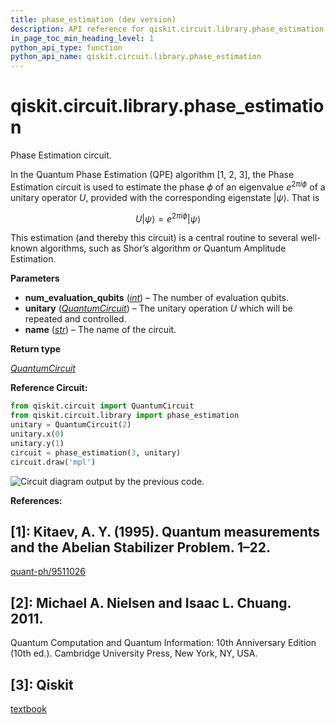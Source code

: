 ```yaml
---
title: phase_estimation (dev version)
description: API reference for qiskit.circuit.library.phase_estimation in the dev version of qiskit
in_page_toc_min_heading_level: 1
python_api_type: function
python_api_name: qiskit.circuit.library.phase_estimation
---
```


<span id="qiskit-circuit-library-phase-estimation" />

# qiskit.circuit.library.phase\_estimation

<Function id="qiskit.circuit.library.phase_estimation" isDedicatedPage={true} github="https://github.com/Qiskit/qiskit/tree/main/qiskit/circuit/library/phase_estimation.py#L108-L177" signature="qiskit.circuit.library.phase_estimation(num_evaluation_qubits, unitary, name='QPE')">
  Phase Estimation circuit.

  In the Quantum Phase Estimation (QPE) algorithm \[1, 2, 3], the Phase Estimation circuit is used to estimate the phase $\phi$ of an eigenvalue $e^{2\pi i\phi}$ of a unitary operator $U$, provided with the corresponding eigenstate $|\psi\rangle$. That is

$$
U|\psi\rangle = e^{2\pi i\phi} |\psi\rangle
$$

  This estimation (and thereby this circuit) is a central routine to several well-known algorithms, such as Shor’s algorithm or Quantum Amplitude Estimation.

  **Parameters**

  *   **num\_evaluation\_qubits** ([*int*](https://docs.python.org/3/library/functions.html#int "(in Python v3.13)")) – The number of evaluation qubits.
  *   **unitary** ([*QuantumCircuit*](qiskit.circuit.QuantumCircuit "qiskit.circuit.quantumcircuit.QuantumCircuit")) – The unitary operation $U$ which will be repeated and controlled.
  *   **name** ([*str*](https://docs.python.org/3/library/stdtypes.html#str "(in Python v3.13)")) – The name of the circuit.

  **Return type**

  [*QuantumCircuit*](qiskit.circuit.QuantumCircuit "qiskit.circuit.quantumcircuit.QuantumCircuit")

  **Reference Circuit:**

  ```python
  from qiskit.circuit import QuantumCircuit
  from qiskit.circuit.library import phase_estimation
  unitary = QuantumCircuit(2)
  unitary.x(0)
  unitary.y(1)
  circuit = phase_estimation(3, unitary)
  circuit.draw('mpl')
  ```

  ![Circuit diagram output by the previous code.](/images/api/qiskit/dev/qiskit-circuit-library-phase_estimation-1.avif)

  **References:**

  ## \[1]: Kitaev, A. Y. (1995). Quantum measurements and the Abelian Stabilizer Problem. 1–22.

  [quant-ph/9511026](http://arxiv.org/abs/quant-ph/9511026)

  ## \[2]: Michael A. Nielsen and Isaac L. Chuang. 2011.

  Quantum Computation and Quantum Information: 10th Anniversary Edition (10th ed.). Cambridge University Press, New York, NY, USA.

  ## \[3]: Qiskit

  [textbook](https://github.com/Qiskit/textbook/blob/main/notebooks/ch-algorithms/quantum-phase-estimation.ipynb)
</Function>

